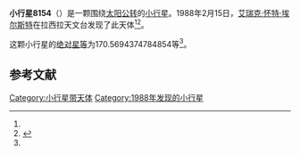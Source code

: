 {{Infobox planet
| bgcolour = #FFFFC0
| name = 8154 Stahl
| symbol = 
| image = 
| caption = 
| discovery = yes
| discovery_ref = 
| discoverer = [[艾瑞克·怀特·埃尔斯特|艾瑞克·怀特·埃尔斯特]]
| discovery_site = [[拉西拉天文台|拉西拉天文台]] 
| discovered = 1988年2月15日
| designations = yes
| mp_name = 
| named_after = 
| alt_names = 1988 CQ7/ 1992 HK4 / 1993 SU8
| mp_category = [[主带小行星|主带小行星]]
| orbit_ref = <ref name="a">[http://ssd.jpl.nasa.gov/sbdb.cgi?sstr=8154 8154 Stahl] {{Wayback|url=http://ssd.jpl.nasa.gov/sbdb.cgi?sstr=8154 |date=20201124030737 }}，小行星數據庫瀏覽器（JPL Small-Body Database Browser）－[[美国国家航空航天局|美国国家航空航天局]]喷气推进实验室</ref>
| epoch = 2456400.5 (2013年4月18日更新)
| aphelion = {{convert|2.627957418315122|AU|km|3|abbr=on|lk=out}}
| perihelion = {{convert|1.986112639949247|AU|km|3|abbr=on}}
| semimajor = {{convert|2.307035029132184|AU|km|3|abbr=on}}
| eccentricity = 0.139105989
| period = 1279.910818 [[日|日]]<br />3.5[[儒略年|儒略年]]
| avg_speed = 
| inclination = 1.565939601811889
| asc_node = 47.56312639907142
| mean_anomaly = 
| arg_peri = 170.5694374784854
| satellites = 
| physical_characteristics = yes
| dimensions = 
| mass = 
| density = 
| surface_grav = 
| escape_velocity = 
| sidereal_day = 
| axial_tilt = 
| pole_ecliptic_lat = 
| pole_ecliptic_lon = 
| albedo = 
| temperatures= 
| temp_name1 = 
| mean_temp_1 = 
| max_temp_1 = 
| temp_name2 = 
| max_temp_2 = 
| spectral_type = 
| abs_magnitude = 170.5694374784854
}}

'''小行星8154'''（{{lang-en|8154 Stahl}}）是一颗围绕[[太阳|太阳]][[公转|公转]]的[[小行星|小行星]]。1988年2月15日，[[艾瑞克·怀特·埃尔斯特|艾瑞克·怀特·埃尔斯特]]在拉西拉天文台发现了此天体<ref name="a" /><ref>{{cite news|title=小行星列表|url=http://cfa-www.harvard.edu/iau/lists/NumberedMPs.txt|accessdate=2013-07-08|newspaper=哈佛大学|archive-date=2008-05-17|archive-url=https://web.archive.org/web/20080517010638/http://cfa-www.harvard.edu/iau/lists/NumberedMPs.txt|dead-url=no}}</ref>。

这颗小行星的[[绝对星等|绝对星等]]为170.5694374784854等<ref name="a" />。

==参考文献==
{{reflist}}
{{Minor Planet Number|[[小行星8153|小行星8153]]|[[小行星8155|小行星8155]]}}

{{小天体}}

[[Category:小行星带天体|Category:小行星带天体]]
[[Category:1988年发现的小行星|Category:1988年发现的小行星]]

{{asteroid-stub}}